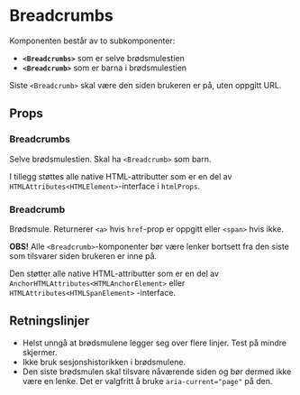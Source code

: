 
<Meta of={BreadcrumbsStories} />

# Breadcrumbs

<ComponentLinkRow
  docsHref="https://design.domstol.no/987b33f71/p/376bad-breadcrumbs/b/719cb3"
  figmaHref="https://www.figma.com/file/ewqSDmkgqDQ5PyOsRp4V5b/?node-id=1676%3A0"
  githubHref="https://github.com/domstolene/designsystem/tree/main/packages/components/src/components/Breadcrumbs"
  withBottomSpacing
/>

Komponenten består av to subkomponenter:

- **`<Breadcrumbs>`** som er selve brødsmulestien
- **`<Breadcrumb>`** som er barna i brødsmulestien

Siste `<Breadcrumb>` skal være den siden brukeren er på, uten oppgitt URL.

## Props

### Breadcrumbs

<Canvas of={BreadcrumbsStories.Default} />
<Controls of={BreadcrumbsStories.Default} />

Selve brødsmulestien. Skal ha `<Breadcrumb>` som barn.

I tillegg støttes alle native HTML-attributter som er en del av `HTMLAttributes<HTMLElement>`-interface i `htmlProps`.

### Breadcrumb

Brødsmule. Returnerer `<a>` hvis `href`-prop er oppgitt eller `<span>` hvis ikke.

**OBS!** Alle `<Breadcrumb>`-komponenter bør være lenker bortsett fra den siste som tilsvarer siden brukeren er inne på.

<Canvas of={BreadcrumbStories.BreadcrumbDefault} />

Den støtter alle native HTML-attributter som er en del av `AnchorHTMLAttributes<HTMLAnchorElement>` eller `HTMLAttributes<HTMLSpanElement>` -interface.

## Retningslinjer

- Helst unngå at brødsmulene legger seg over flere linjer. Test på mindre skjermer.
- Ikke bruk sesjonshistorikken i brødsmulene.
- Den siste brødsmulen skal tilsvare nåværende siden og bør dermed ikke være en lenke. Det er valgfritt å bruke `aria-current="page"` på den.
